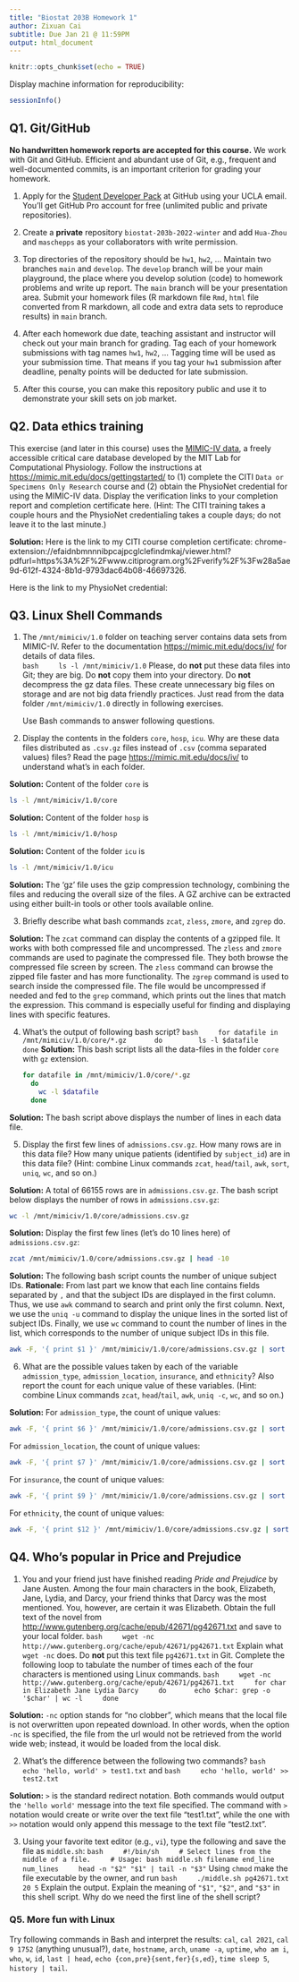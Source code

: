 ```yaml
---
title: "Biostat 203B Homework 1"
author: Zixuan Cai
subtitle: Due Jan 21 @ 11:59PM
output: html_document
---
```


```r
knitr::opts_chunk$set(echo = TRUE)
```

Display machine information for reproducibility:
```r
sessionInfo()
```

## Q1. Git/GitHub

**No handwritten homework reports are accepted for this course.** We work with Git and GitHub. Efficient and abundant use of Git, e.g., frequent and well-documented commits, is an important criterion for grading your homework.

1. Apply for the [Student Developer Pack](https://education.github.com/pack) at GitHub using your UCLA email. You'll get GitHub Pro account for free (unlimited public and private repositories).

2. Create a **private** repository `biostat-203b-2022-winter` and add `Hua-Zhou` and `maschepps` as your collaborators with write permission.

3. Top directories of the repository should be `hw1`, `hw2`, ... Maintain two branches `main` and `develop`. The `develop` branch will be your main playground, the place where you develop solution (code) to homework problems and write up report. The `main` branch will be your presentation area. Submit your homework files (R markdown file `Rmd`, `html` file converted from R markdown, all code and extra data sets to reproduce results) in `main` branch.

4. After each homework due date, teaching assistant and instructor will check out your main branch for grading. Tag each of your homework submissions with tag names `hw1`, `hw2`, ... Tagging time will be used as your submission time. That means if you tag your `hw1` submission after deadline, penalty points will be deducted for late submission.

5. After this course, you can make this repository public and use it to demonstrate your skill sets on job market.

## Q2. Data ethics training

This exercise (and later in this course) uses the [MIMIC-IV data](https://mimic-iv.mit.edu), a freely accessible critical care database developed by the MIT Lab for Computational Physiology. Follow the instructions at <https://mimic.mit.edu/docs/gettingstarted/> to (1) complete the CITI `Data or Specimens Only Research` course and (2) obtain the PhysioNet credential for using the MIMIC-IV data. Display the verification links to your completion report and completion certificate here. (Hint: The CITI training takes a couple hours and the PhysioNet credentialing takes a couple days; do not leave it to the last minute.)


**Solution:**
Here is the link to my CITI course completion certificate: chrome-extension://efaidnbmnnnibpcajpcglclefindmkaj/viewer.html?pdfurl=https%3A%2F%2Fwww.citiprogram.org%2Fverify%2F%3Fw28a5ae9d-612f-4324-8b1d-9793dac64b08-46697326.

Here is the link to my PhysioNet credential:



## Q3. Linux Shell Commands

1. The `/mnt/mimiciv/1.0` folder on teaching server contains data sets from MIMIC-IV. Refer to the documentation <https://mimic.mit.edu/docs/iv/> for details of data files.  
    ```bash
    ls -l /mnt/mimiciv/1.0
    ```
Please, do **not** put these data files into Git; they are big. Do **not** copy them into your directory. Do **not** decompress the gz data files. These create unnecessary big files on storage and are not big data friendly practices. Just read from the data folder `/mnt/mimiciv/1.0` directly in following exercises. 

    Use Bash commands to answer following questions.

2. Display the contents in the folders `core`, `hosp`, `icu`. Why are these data files distributed as `.csv.gz` files instead of `.csv` (comma separated values) files? Read the page <https://mimic.mit.edu/docs/iv/> to understand what's in each folder.

**Solution:** Content of the folder `core` is
```bash
ls -l /mnt/mimiciv/1.0/core

```
**Solution:** Content of the folder `hosp` is
```bash
ls -l /mnt/mimiciv/1.0/hosp

```
**Solution:** Content of the folder `icu` is
```bash
ls -l /mnt/mimiciv/1.0/icu

```
**Solution:** The 'gz' file uses the gzip compression technology, combining the files and reducing the overall size of the files. A GZ archive can be extracted using either built-in tools or other tools available online.

3. Briefly describe what bash commands `zcat`, `zless`, `zmore`, and `zgrep` do.

**Solution:**
The `zcat` command can display the contents of a gzipped file. It works with both compressed file and uncompressed.
The `zless` and `zmore` commands are used to paginate the compressed file. They both browse the compressed file screen by screen. The `zless` command can browse the zipped file faster and has more functionality.
The `zgrep` command is used to search inside the compressed file. The file would be uncompressed if needed and fed to the `grep` command, which prints out the lines that match the expression. This command is especially useful for finding and displaying lines with specific features.


4. What's the output of following bash script?
    ```bash
    for datafile in /mnt/mimiciv/1.0/core/*.gz
      do
        ls -l $datafile
      done
    ```
**Solution:** This bash script lists all the data-files in the folder `core` with `gz` extension.

    ```bash
    for datafile in /mnt/mimiciv/1.0/core/*.gz
      do
        wc -l $datafile
      done
    ```

**Solution:** The bash script above displays the number of lines in each data file.

5. Display the first few lines of `admissions.csv.gz`. How many rows are in this data file? How many unique patients (identified by `subject_id`) are in this data file? (Hint: combine Linux commands `zcat`, `head`/`tail`, `awk`, `sort`, `uniq`, `wc`, and so on.)

**Solution:**
A total of 66155 rows are in `admissions.csv.gz`. The bash script below displays the number of rows in `admissions.csv.gz`:
```bash
wc -l /mnt/mimiciv/1.0/core/admissions.csv.gz


```

**Solution:**
Display the first few lines (let's do 10 lines here) of `admissions.csv.gz`:
```bash
zcat /mnt/mimiciv/1.0/core/admissions.csv.gz | head -10

```

**Solution:**
The following bash script counts the number of unique subject IDs. **Rationale:** From last part we know that each line contains fields separated by `,` and that the subject IDs are displayed in the first column. Thus, we use `awk` command to search and print only the first column. Next, we use the `uniq -u` command to display the unique lines in the sorted list of subject IDs. Finally, we use `wc` command to count the number of lines in the list, which corresponds to the number of unique subject IDs in this file.
```bash
awk -F, '{ print $1 }' /mnt/mimiciv/1.0/core/admissions.csv.gz | sort | uniq -u | wc -l


```
 

6. What are the possible values taken by each of the variable `admission_type`, `admission_location`, `insurance`, and `ethnicity`? Also report the count for each unique value of these variables. (Hint: combine Linux commands `zcat`, `head`/`tail`, `awk`, `uniq -c`, `wc`, and so on.)

**Solution:** For `admission_type`, the count of unique values:
```bash
awk -F, '{ print $6 }' /mnt/mimiciv/1.0/core/admissions.csv.gz | sort | uniq -u | wc -l

```


For `admission_location`, the count of unique values:
```bash
awk -F, '{ print $7 }' /mnt/mimiciv/1.0/core/admissions.csv.gz | sort | uniq -u | wc -l

```


For `insurance`, the count of unique values:
```bash
awk -F, '{ print $9 }' /mnt/mimiciv/1.0/core/admissions.csv.gz | sort | uniq -u | wc -l

```


For `ethnicity`, the count of unique values:
```bash
awk -F, '{ print $12 }' /mnt/mimiciv/1.0/core/admissions.csv.gz | sort | uniq -u | wc -l

```


## Q4. Who's popular in Price and Prejudice

1. You and your friend just have finished reading *Pride and Prejudice* by Jane Austen. Among the four main characters in the book, Elizabeth, Jane, Lydia, and Darcy, your friend thinks that Darcy was the most mentioned. You, however, are certain it was Elizabeth. Obtain the full text of the novel from <http://www.gutenberg.org/cache/epub/42671/pg42671.txt> and save to your local folder. 
    ```bash
    wget -nc http://www.gutenberg.org/cache/epub/42671/pg42671.txt
    ```
Explain what `wget -nc` does. Do **not** put this text file `pg42671.txt` in Git. Complete the following loop to tabulate the number of times each of the four characters is mentioned using Linux commands.
    ```bash
    wget -nc http://www.gutenberg.org/cache/epub/42671/pg42671.txt
    for char in Elizabeth Jane Lydia Darcy
    do
      echo $char: grep -o '$char' | wc -l
    done
    ```



**Solution:** `-nc` option stands for "no clobber", which means that the local file is not overwritten upon repeated download. In other words, when the option `-nc` is specified, the file from the url would not be retrieved from the world wide web; instead, it would be loaded from the local disk.


2. What's the difference between the following two commands?
    ```bash
    echo 'hello, world' > test1.txt
    ```
    and
    ```bash
    echo 'hello, world' >> test2.txt
    ```

**Solution:** `>` is the standard redirect notation. Both commands would output the `'hello world'` message into the text file specified. The command with `>` notation would create or write over the text file "test1.txt", while the one with `>>` notation would only append this message to the text file "test2.txt".


3. Using your favorite text editor (e.g., `vi`), type the following and save the file as `middle.sh`:
    ```bash
    #!/bin/sh
    # Select lines from the middle of a file.
    # Usage: bash middle.sh filename end_line num_lines
    head -n "$2" "$1" | tail -n "$3"
    ```
Using `chmod` make the file executable by the owner, and run 
    ```bash
    ./middle.sh pg42671.txt 20 5
    ```
Explain the output. Explain the meaning of `"$1"`, `"$2"`, and `"$3"` in this shell script. Why do we need the first line of the shell script?

### Q5. More fun with Linux

Try following commands in Bash and interpret the results: `cal`, `cal 2021`, `cal 9 1752` (anything unusual?), `date`, `hostname`, `arch`, `uname -a`, `uptime`, `who am i`, `who`, `w`, `id`, `last | head`, `echo {con,pre}{sent,fer}{s,ed}`, `time sleep 5`, `history | tail`.
